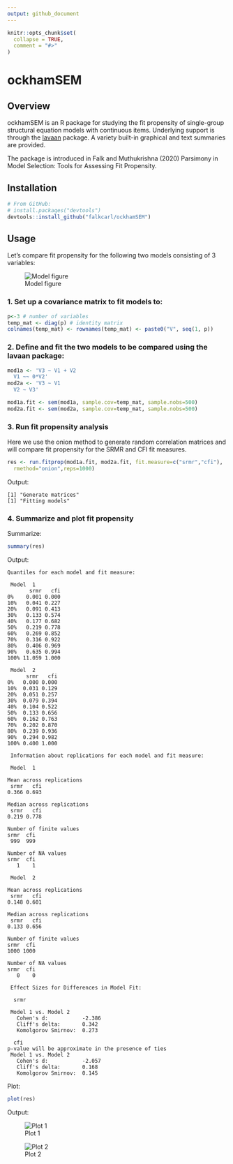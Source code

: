 ```yaml
---
output: github_document
---
```


<!-- README.md is generated from README.Rmd. Please edit that file -->

```r
knitr::opts_chunk$set(
  collapse = TRUE,
  comment = "#>"
)
```

# ockhamSEM

## Overview

ockhamSEM is an R package for studying the fit propensity of single-group structural equation models with continuous items. Underlying support is through the [lavaan](https://lavaan.ugent.be/) package. A variety built-in graphical and text summaries are provided.

The package is introduced in Falk and Muthukrishna (2020) Parsimony in Model Selection: Tools for Assessing Fit Propensity.

## Installation

```r
# From GitHub:
# install.packages("devtools")
devtools::install_github("falkcarl/ockhamSEM")
```

## Usage

Let's compare fit propensity for the following two models consisting of 3 variables:

![Model figure](man/figures/README-3varexample.png)

### 1. Set up a covariance matrix to fit models to:

```r
p<-3 # number of variables
temp_mat <- diag(p) # identity matrix
colnames(temp_mat) <- rownames(temp_mat) <- paste0("V", seq(1, p))
```

### 2. Define and fit the two models to be compared using the lavaan package:

```r
mod1a <- 'V3 ~ V1 + V2
  V1 ~~ 0*V2'
mod2a <- 'V3 ~ V1
  V2 ~ V3'

mod1a.fit <- sem(mod1a, sample.cov=temp_mat, sample.nobs=500)
mod2a.fit <- sem(mod2a, sample.cov=temp_mat, sample.nobs=500)
```

### 3. Run fit propensity analysis

Here we use the onion method to generate random correlation matrices and will compare fit propensity for the SRMR and CFI fit measures.

```r
res <- run.fitprop(mod1a.fit, mod2a.fit, fit.measure=c("srmr","cfi"),
  rmethod="onion",reps=1000)
```
Output:
```
[1] "Generate matrices"
[1] "Fitting models"
```

### 4. Summarize and plot fit propensity

Summarize:

```r
summary(res)
```

Output:
```
Quantiles for each model and fit measure:

 Model  1 
       srmr   cfi
0%    0.001 0.000
10%   0.041 0.227
20%   0.091 0.413
30%   0.133 0.574
40%   0.177 0.682
50%   0.219 0.778
60%   0.269 0.852
70%   0.316 0.922
80%   0.406 0.969
90%   0.635 0.994
100% 11.059 1.000

 Model  2 
      srmr   cfi
0%   0.000 0.000
10%  0.031 0.129
20%  0.051 0.257
30%  0.079 0.394
40%  0.104 0.522
50%  0.133 0.656
60%  0.162 0.763
70%  0.202 0.870
80%  0.239 0.936
90%  0.294 0.982
100% 0.400 1.000

 Information about replications for each model and fit measure:

 Model  1 

Mean across replications
 srmr   cfi 
0.366 0.693 

Median across replications
 srmr   cfi 
0.219 0.778 

Number of finite values
srmr  cfi 
 999  999 

Number of NA values
srmr  cfi 
   1    1 

 Model  2 

Mean across replications
 srmr   cfi 
0.148 0.601 

Median across replications
 srmr   cfi 
0.133 0.656 

Number of finite values
srmr  cfi 
1000 1000 

Number of NA values
srmr  cfi 
   0    0 

 Effect Sizes for Differences in Model Fit:

  srmr 

 Model 1 vs. Model 2 
   Cohen's d:           -2.386 
   Cliff's delta:       0.342 
   Komolgorov Smirnov:  0.273 

  cfi 
p-value will be approximate in the presence of ties
 Model 1 vs. Model 2 
   Cohen's d:           -2.057 
   Cliff's delta:       0.168 
   Komolgorov Smirnov:  0.145 
```

Plot:

```r
plot(res)
```

Output:

![Plot 1](man/figures/README-3varplot1.png)

![Plot 2](man/figures/README-3varplot2.png)

